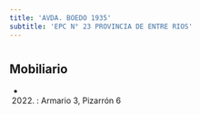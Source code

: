 ```yaml
---
title: 'AVDA. BOEDO 1935'
subtitle: 'EPC N° 23 PROVINCIA DE ENTRE RIOS'
---
```


#


## Mobiliario

*  (2022) : Armario 3, Pizarrón 6 



